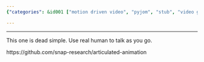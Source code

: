 ```yaml
---
{"categories": &id001 ["motion driven video", "pyjom", "stub", "video generator"], "category": "Animation Tools", "date": "2022-04-21 17:28:01", "description": "Articulated Animation is a user-friendly tool that leverages real humans for speech demonstration and animation. You can find it at https://github.com/snap-research/articulated-animation.", "tags": *id001, "title": "Articulated Animation"}

---
```


------

This one is dead simple. Use real human to talk as you go.

https://github.com/snap-research/articulated-animation

